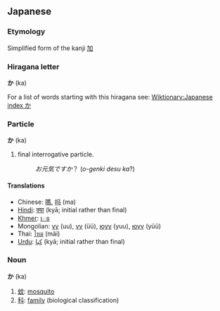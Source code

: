 == Japanese ==
===Etymology===
<font lang="ja">
Simplified form of the kanji [[加]]

===Hiragana letter===
'''か''' (ka)

For a list of words starting with this hiragana see: [[Wiktionary:Japanese index か]]

===Particle===
'''か''' (ka)

# final interrogative particle.
#:''お元気ですか''？ (''o-genki desu ka''?)
</font>

====Translations====
*Chinese: <font lang="zh">[[嗎]], [[吗]]</font> (ma)
*[[Hindi]]: [[क्या]] (kyā; initial rather than final)
*[[Khmer]]: [[េទ]]
*Mongolian: [[уу]] (uu), [[үү]] (üü), [[юуу]] (yuu), [[юүү]] (yüü)
*Thai: [[ไหม]] (mãi)
*[[Urdu]]: [[كيا]] (kyā; initial rather than final)

===Noun===
'''か''' (ka)

#[[蚊]]: [[mosquito]]
#[[科]]: [[family]] (biological classification)